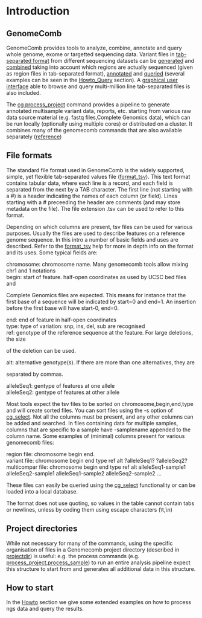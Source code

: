 = Introduction =

== GenomeComb ==
GenomeComb provides tools to analyze, combine, annotate and query whole genome,
exome or targetted sequencing data. Variant files in [[format_tsv|tab-separated format]]
from different sequencing datasets can be [[howto_process_project|generated]]
and [[cg_pmulticompar|combined]] taking into account which regions are
actually sequenced (given as region files in tab-separated format),
[[cg_annotate|annotated]] and [[cg_select|queried]] (several examples can
be seen in the [[howto_query|Howto_Query]] section). A [[cg_viz|graphical
user interface]] able to browse and query multi-million line tab-separated
files is also included.

The [[cg_process_project|cg process_project]] command provides a
pipeline to generate annotated multisample variant data, reports, etc. 
starting from various raw data source material (e.g. fastq files,Complete
Genomics data), which can be run locally (optionally using multiple cores) or
distributed on a cluster. It combines many of the genomecomb commands
that are also available separately ([[reference]])

== File formats ==

The standard file format used in GenomeComb is the widely supported,
simple, yet flexible tab-separated values file ([[format_tsv]]). This
text format contains tabular data, where each line is a record, and each
field is separated from the next by a TAB character. The first line (not
starting with a #) is a header indicating the names of each column (or
field). Lines starting with a # preceeding the header are comments (and may
store metadata on the file). The file extension .tsv can be used to refer
to this format.

Depending on which columns are present, tsv files can be used for various
purposes. Usually the files are used to describe features on a reference
genome sequence.
In this intro a number of basic fields and uses are described. Refer to the [[format_tsv]] help for
more in depth info on the format and its uses. Some typical fields are:
; chromosome: chromosome name. Many genomecomb tools allow mixing chr1 and 1 notations
; begin: start of feature. half-open coordinates as used by UCSC bed files and
Complete Genomics files are expected. This means for instance that the first base of a sequence will
be indicated by start=0 and end=1. An insertion before the first base will have start-0, end=0.
; end: end of feature in half-open coordinates
; type: type of variation: snp, ins, del, sub are recognised
; ref: genotype of the reference sequence at the feature. For large deletions, the size 
of the deletion can be used.
; alt: alternative genotype(s). If there are more than one alternatives, they are 
separated by commas.
; alleleSeq1: gentype of features at one allele
; alleleSeq2: gentype of features at other allele

Most tools expect the tsv files to be sorted on chromosome,begin,end,type and will create sorted files.
You can sort files using the -s option of [[cg_select]].
Not all the columns must be present, and any other columns can be added and searched. In 
files containing data for multiple samples, columns that are specific to a sample have -samplename 
appended to the column name. Some examples of (minimal) columns present for various genomecomb files:

; region file: chromosome begin end.
; variant file: chromosome begin end type ref alt ?alleleSeq1? ?alleleSeq2?
; multicompar file: chromosome begin end type ref alt alleleSeq1-sample1 alleleSeq2-sample1 alleleSeq1-sample2 alleleSeq2-sample2 ...

These files can easily be queried using the [[cg_select]] functionality or can
be loaded into a local database.

The format does not use quoting, so values in the table cannot contain tabs or newlines,
unless by coding them using escape characters (\t,\n)

== Project directories ==
While not necessary for many of the commands, using the specific
organisation of files in a Genomecomb project directory (described in [[projectdir]])
is useful: e.g. the process commands (e.g. [[process_project]],[[process_sample]])
to run an entire analysis pipeline expect this structure to start from and
generates all additional data in this structure.

== How to start ==

In the [[howto|Howto]] section we give some extended examples on how to
process ngs data and query the results.
